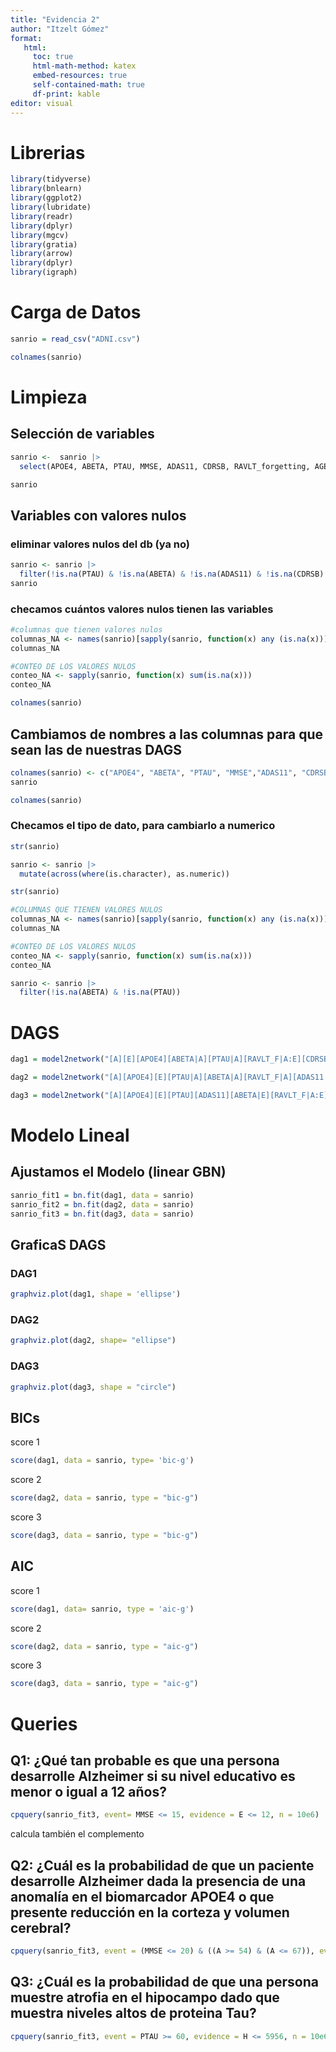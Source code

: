---
title: "Evidencia 2"
author: "Itzelt Gómez"
format:
   html:
     toc: true
     html-math-method: katex
     embed-resources: true
     self-contained-math: true
     df-print: kable
editor: visual
---

# Librerias

```{r}
library(tidyverse)
library(bnlearn)
library(ggplot2)
library(lubridate)
library(readr)
library(dplyr)
library(mgcv)
library(gratia)
library(arrow)
library(dplyr)
library(igraph)
```

# Carga de Datos

```{r}
sanrio = read_csv("ADNI.csv")
```

```{r}
colnames(sanrio)
```

# Limpieza

## Selección de variables

```{r}
sanrio <-  sanrio |>
  select(APOE4, ABETA, PTAU, MMSE, ADAS11, CDRSB, RAVLT_forgetting, AGE, PTEDUCAT, Hippocampus, WholeBrain)

sanrio
```

## Variables con valores nulos

### eliminar valores nulos del db (ya no)

```{r}
sanrio <- sanrio |>
  filter(!is.na(PTAU) & !is.na(ABETA) & !is.na(ADAS11) & !is.na(CDRSB) & !is.na(RAVLT_forgetting) & !is.na(MMSE) & !is.na(Hippocampus) & !is.na(WholeBrain)) 
sanrio
```

### checamos cuántos valores nulos tienen las variables

```{r}
#columnas que tienen valores nulos
columnas_NA <- names(sanrio)[sapply(sanrio, function(x) any (is.na(x)))]
columnas_NA

#CONTEO DE LOS VALORES NULOS
conteo_NA <- sapply(sanrio, function(x) sum(is.na(x)))
conteo_NA
```

```{r}
colnames(sanrio)
```

## Cambiamos de nombres a las columnas para que sean las de nuestras DAGS

```{r}
colnames(sanrio) <- c("APOE4", "ABETA", "PTAU", "MMSE","ADAS11", "CDRSB", "RAVLT_F", "A", "E", "H", "WB")
sanrio
```

```{r}
colnames(sanrio)
```

### Checamos el tipo de dato, para cambiarlo a numerico

```{r}
str(sanrio)
```

```{r}
sanrio <- sanrio |>
  mutate(across(where(is.character), as.numeric)) 

str(sanrio)
```

```{r}
#COLUMNAS QUE TIENEN VALORES NULOS
columnas_NA <- names(sanrio)[sapply(sanrio, function(x) any (is.na(x)))]
columnas_NA

#CONTEO DE LOS VALORES NULOS
conteo_NA <- sapply(sanrio, function(x) sum(is.na(x)))
conteo_NA

sanrio <- sanrio |>
  filter(!is.na(ABETA) & !is.na(PTAU))


```

# DAGS

```{r}

dag1 = model2network("[A][E][APOE4][ABETA|A][PTAU|A][RAVLT_F|A:E][CDRSB|E:APOE4][ADAS11|APOE4][H|ABETA:PTAU:ADAS11][WB|ABETA:ADAS11:RAVLT_F:CDRSB][MMSE|H:WB]")

dag2 = model2network("[A][APOE4][E][PTAU|A][ABETA|A][RAVLT_F|A][ADAS11|APOE4][CDRSB|A:APOE4:E][H|PTAU:ABETA:ADAS11:E][WB|PTAU:ABETA:ADAS11:RAVLT_F:CDRSB][MMSE|H:WB]")

dag3 = model2network("[A][APOE4][E][PTAU][ADAS11][ABETA|E][RAVLT_F|A:E][CDRSB|A:E][H|PTAU:ABETA][WB|ABETA:ADAS11:APOE4][MMSE|H:WB:RAVLT_F:CDRSB]")

```

# Modelo Lineal

## Ajustamos el Modelo (linear GBN)

```{r}

sanrio_fit1 = bn.fit(dag1, data = sanrio)
sanrio_fit2 = bn.fit(dag2, data = sanrio)
sanrio_fit3 = bn.fit(dag3, data = sanrio)

```

## GraficaS DAGS

### DAG1

```{r}
graphviz.plot(dag1, shape = 'ellipse')

```

### DAG2

```{r}
graphviz.plot(dag2, shape= "ellipse")
```

### DAG3

```{r}
graphviz.plot(dag3, shape = "circle")
```

## BICs

score 1

```{r}
score(dag1, data = sanrio, type= 'bic-g')

```

score 2

```{r}
score(dag2, data = sanrio, type = "bic-g")

```

score 3

```{r}
score(dag3, data = sanrio, type = "bic-g")
```

## AIC

score 1

```{r}
score(dag1, data= sanrio, type = 'aic-g')

```

score 2

```{r}
score(dag2, data = sanrio, type = "aic-g")
```

score 3

```{r}
score(dag3, data = sanrio, type = "aic-g")
```

# Queries

## Q1: ¿Qué tan probable es que una persona desarrolle Alzheimer si su nivel educativo es menor o igual a 12 años?

```{r}
cpquery(sanrio_fit3, event= MMSE <= 15, evidence = E <= 12, n = 10e6)
```

calcula también el complemento

## Q2: ¿Cuál es la probabilidad de que un paciente desarrolle Alzheimer dada la presencia de una anomalía en el biomarcador APOE4 o que presente reducción en la corteza y volumen cerebral?

```{r}
cpquery(sanrio_fit3, event = (MMSE <= 20) & ((A >= 54) & (A <= 67)), evidence = (APOE4 == 1) | (WB < 947663), n = 10e6)
```

## Q3: ¿Cuál es la probabilidad de que una persona muestre atrofia en el hipocampo dado que muestra niveles altos de proteina Tau?

```{r}
cpquery(sanrio_fit3, event = PTAU >= 60, evidence = H <= 5956, n = 10e6)
```
